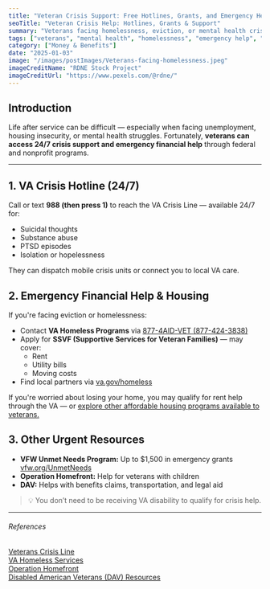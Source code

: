 ```yaml
---
title: "Veteran Crisis Support: Free Hotlines, Grants, and Emergency Help"
seoTitle: "Veteran Crisis Help: Hotlines, Grants & Support"
summary: "Veterans facing homelessness, eviction, or mental health crises can access free support from the VA and partner organizations. Learn about crisis lines, housing grants, and urgent aid."
tags: ["veterans", "mental health", "homelessness", "emergency help", "va support"]
category: ["Money & Benefits"]
date: "2025-01-03"
image: "/images/postImages/Veterans-facing-homelessness.jpeg"
imageCreditName: "RDNE Stock Project"
imageCreditUrl: "https://www.pexels.com/@rdne/"
---
```


## Introduction

Life after service can be difficult — especially when facing unemployment, housing insecurity, or mental health struggles. Fortunately, **veterans can access 24/7 crisis support and emergency financial help** through federal and nonprofit programs.

<BenefitsCtaBanner />

***

## 1. VA Crisis Hotline (24/7)

Call or text **988 (then press 1)** to reach the VA Crisis Line — available 24/7 for:

- Suicidal thoughts
- Substance abuse
- PTSD episodes
- Isolation or hopelessness

They can dispatch mobile crisis units or connect you to local VA care.

## 2. Emergency Financial Help & Housing

If you're facing eviction or homelessness:

- Contact **VA Homeless Programs** via [877-4AID-VET (877-424-3838)](tel:8774243838)
- Apply for **SSVF (Supportive Services for Veteran Families)** — may cover:
  - Rent
  - Utility bills
  - Moving costs
- Find local partners via [va.gov/homeless](https://www.va.gov/homeless/)

If you're worried about losing your home, you may qualify for rent help through the VA — or [explore other affordable housing programs available to veterans.](./va-housing-assistance-how-veterans-can-buy-refinance-or-avoid-foreclosure?fromTag=veterans)

## 3. Other Urgent Resources

- **VFW Unmet Needs Program:** Up to $1,500 in emergency grants  
  [vfw.org/UnmetNeeds](https://www.vfw.org/UnmetNeeds)
- **Operation Homefront:** Help for veterans with children
- **DAV:** Helps with benefits claims, transportation, and legal aid

> 💡 You don’t need to be receiving VA disability to qualify for crisis help.

***

###### References

<div className="references">
<a href="https://www.veteranscrisisline.net/" target="_blank" rel="noopener noreferrer">Veterans Crisis Line</a><br />
<a href="https://www.va.gov/homeless/" target="_blank" rel="noopener noreferrer">VA Homeless Services</a><br />
<a href="https://www.operationhomefront.org/" target="_blank" rel="noopener noreferrer">Operation Homefront</a><br />
<a href="https://www.dav.org/veterans/resources/" target="_blank" rel="noopener noreferrer">Disabled American Veterans (DAV) Resources</a>
</div>

